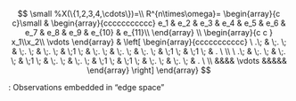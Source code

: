 
::: {#fig-edge-mat}
$$
\small
%X(\{1,2,3,4,\cdots\})=\\
R^{n\times\omega}=
\begin{array}{c c}\small
 & \begin{array}{ccccccccccc} e_1 & e_2 & e_3 & e_4 & e_5 & e_6 & e_7 & e_8 & e_9 & e_{10} & e_{11}\\ \end{array} \\
\begin{array}{c c } x_1\\x_2\\ \vdots \end{array} &
\left[
\begin{array}{ccccccccccc}
 \  .\; &  \;. \; &  \;. \; &  \;. \; &  \;1 \; &  \;. \; &  \;. \; &  \;. \; &  \;1 \; &  \;1 \; &  . \ \\
 \  .\; &  \;. \; &  \;. \; &  \;1 \; &  \;. \; &  \;. \; &  \;1 \; &  \;1 \; &  \;. \; &  \;. \; &  . \ \\
  &&&& \vdots &&&&&
\end{array}
\right]
\end{array}
$$

: Observations embedded in "edge space"

:::
